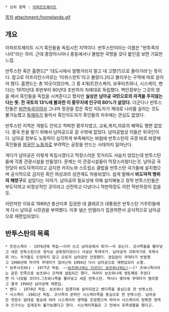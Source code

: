 * 상위 항목 : [[아파르트헤이트]]
[[목차]]
attachment:/homelands.gif

== 개요 ==

아파르트헤이트 시기 흑인들을 독립시킨 지역이다. 반투스탄이라는 이름은 "반투족의 나라"라는 의미. 근데 중앙아시아나 중동에서나 볼법한 국명을 갖다 붙인걸 보면 기묘한 느낌.

반투스탄 혹은 홈랜드[* '대도시에서 얼쩡거리지 말고 네 고향(?)으로 돌아가라'는 뜻이다. 참고로 아프리칸스어로는 '타위스란트'라고 불렀다.]라고 불리우는 구역에 따로 살아야 했다. 홈랜드는 총 10곳이었으며, 그 중 4개(트란스케이, 보푸타츠와나, 시스케이, 벤다)는 1970년대 후반부터 80년대 초반까지 차례대로 독립했다. 백인정부는 그곳의 땅을 떼서 흑인들을 독립을 시켜준다고 했지만 '''실상은 남아공 국민으로의 자격을 주지않는다는 뜻. 전 국토의 13%에 불과한 이 황무지에 인구의 80%가 살았다.''' 더군다나 반투스탄들은 [[비연속국]]이어서 그나마 정권을 잡은 흑인 지도자가 제대로 나라를 살리는 것도 불가능했고 [[독재자]]가 들어서 흑인지도자가 흑인들의 처우에는 관심도 없었다.

반투스탄 지역은 개발도 안되고 척박한 황무지였고, 교육,복지,의료의 혜택도 형편 없었다. 결국 돈을 벌기 위해서 남아공으로 갈 수밖에 없었다. 남아공법상 이들은 외국인이다. 남아공 정부도 노동력이 심각하게 부족해지는 바람에 반투스탄의 국경 바로 바깥에 흑인들을 [[외국인 노동자]]로 부려먹는 공장을 만드는 사태까지 일어난다.

게다가 남아공은 이렇게 독립시켰다고 막장스러운 짓거리도 서슴치 않았는데 반투스탄들에 각종 관광시설을 만들었다. 문제는 이 관광시설들이 막장스러웠다는것. 남아공 국민당이 비도덕적이라고 금지한 카지노와 스트립쇼 클럽을 반투스탄 국가들에 설치했으며 공식적으로 금지된 흑인 여성과의 성관계도 허용되었다. 쉽게 말해서 '''비도덕적 행위의 해방구'''로 삼았다는 이야기. 남아공의 필요성에 의해 설치해놓고 정작 반투스탄들은 부도덕하고 비정상적인 곳이라고 선전하고 다녔다니 적반하장도 이런 적반하장이 없을듯.

이런저런 이유로 1989년 총선이후 집권한 데 클레르크 대통령은 반투스탄 거주민들에게 다시 남아공 시민권을 부여했다. 이후 넬슨 만델라가 집권하면서 공식적으로 남아공으로 재편입되었다.

== 반투스탄의 목록 ==
 * 트란스케이 - 1976년에 독립~~이라 쓰고 남아공에서 퇴거~~라 읽는다. 코사족들을 몰아넣고 세운 반투스탄으로 형식상 공화정이었으나 사실상 독재국가. 남아공의 괴뢰국가로 국제사회 어느 국가들도 인정하지 않고 오로지 남아공만 인정했다. 끊임없이 쿠데타가 빈발했고 1990년에 마지막 쿠데타가 일어난뒤 1994년 다시 남아공으로 재편입되어 소멸.
 * 보푸사츠와나 - 1977년 독립. ~~[[보츠와나]][[자쿠와는 다르다 자쿠와는|와는 다르다! 보츠와나와는!]]~~[* 츠와나족이라는 같은 민족으로 보츠와나 근처에 설립되긴 했다. 차라리 보츠와나에 영토째로 주었다면 더 나았을 것이다.]츠와나족을 몰아넣고 세운 반투스탄. 역시나 몇차례 쿠데타가 벌어졌고 결국 1994년 남아공에 재편입.
 * 벤다 - 1979년 독립. 보츠와나 접경지에 설치되었고 벤다족을 중심으로 한 반투스탄.
 * 시스케이 -1981년 독립. 코사족의 분파인 시스케이족을 중심으로 한 반투스탄. 남아공은 엿장수 맘대로 필요에 따라 시스케이의 영역을 조정했으며 따라서 시스케이의 정확한 영역과 인구수는 집계조차 불가능했다고 한다. 시스케이족들은 그 안에서 유목생활을 했다고. 



